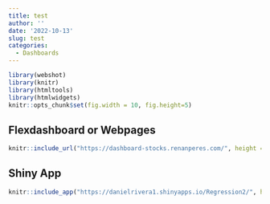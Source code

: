```yaml
---
title: test
author: ''
date: '2022-10-13'
slug: test
categories:
  - Dashboards
---
```


<!--more-->

```r
library(webshot)
library(knitr)
library(htmltools)
library(htmlwidgets)
knitr::opts_chunk$set(fig.width = 10, fig.height=5)
```

## Flexdashboard or Webpages

```r
knitr::include_url("https://dashboard-stocks.renanperes.com/", height = "600px")
```

## Shiny App

```r
knitr::include_app("https://danielrivera1.shinyapps.io/Regression2/", height = "600px")
```

